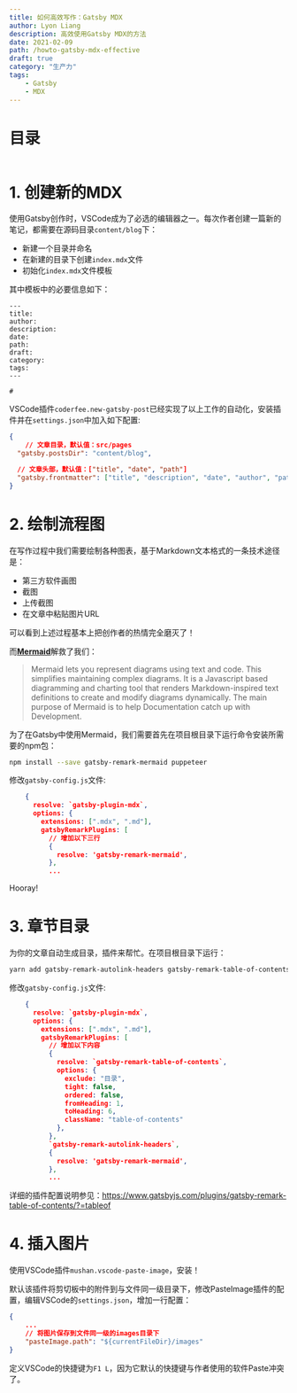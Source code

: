 ```yaml
---
title: 如何高效写作：Gatsby MDX
author: Lyon Liang
description: 高效使用Gatsby MDX的方法
date: 2021-02-09
path: /howto-gatsby-mdx-effective
draft: true
category: "生产力"
tags: 
    - Gatsby 
    - MDX
---
```


# 目录

```toc
```

# 1. 创建新的MDX

使用Gatsby创作时，VSCode成为了必选的编辑器之一。每次作者创建一篇新的笔记，都需要在源码目录`content/blog`下：
- 新建一个目录并命名
- 在新建的目录下创建`index.mdx`文件
- 初始化`index.mdx`文件模板

其中模板中的必要信息如下：
```mdx
---
title: 
author: 
description: 
date: 
path: 
draft: 
category: 
tags:
---

#
```

VSCode插件`coderfee.new-gatsby-post`已经实现了以上工作的自动化，安装插件并在`settings.json`中加入如下配置:

```json
{
    // 文章目录，默认值：src/pages
  "gatsby.postsDir": "content/blog",

  // 文章头部，默认值：["title", "date", "path"]
  "gatsby.frontmatter": ["title", "description", "date", "author", "path",  "draft", "category", "tags"]
}
```

# 2. 绘制流程图

在写作过程中我们需要绘制各种图表，基于Markdown文本格式的一条技术途径是：
- 第三方软件画图
- 截图
- 上传截图
- 在文章中粘贴图片URL

可以看到上述过程基本上把创作者的热情完全磨灭了！

而[**Mermaid**](https://mermaid-js.github.io/mermaid/#/)解救了我们：
> Mermaid lets you represent diagrams using text and code. This simplifies maintaining complex diagrams. It is a Javascript based diagramming and charting tool that renders Markdown-inspired text definitions to create and modify diagrams dynamically. The main purpose of Mermaid is to help Documentation catch up with Development.

为了在Gatsby中使用Mermaid，我们需要首先在项目根目录下运行命令安装所需要的npm包：
```bash
npm install --save gatsby-remark-mermaid puppeteer
```

修改`gatsby-config.js`文件:
```json
    {
      resolve: `gatsby-plugin-mdx`,
      options: {
        extensions: [".mdx", ".md"],
        gatsbyRemarkPlugins: [
          // 增加以下三行
          {
            resolve: 'gatsby-remark-mermaid',
          },
          ...
```

Hooray!

# 3. 章节目录

为你的文章自动生成目录，插件来帮忙。在项目根目录下运行：

```bash
yarn add gatsby-remark-autolink-headers gatsby-remark-table-of-contents
```

修改`gatsby-config.js`文件:
```json
    {
      resolve: `gatsby-plugin-mdx`,
      options: {
        extensions: [".mdx", ".md"],
        gatsbyRemarkPlugins: [
          // 增加以下内容
          {
            resolve: `gatsby-remark-table-of-contents`,
            options: {
              exclude: "目录",
              tight: false,
              ordered: false,
              fromHeading: 1,
              toHeading: 6,
              className: "table-of-contents"
            },
          },
          `gatsby-remark-autolink-headers`,
          {
            resolve: 'gatsby-remark-mermaid',
          },
          ...
```

详细的插件配置说明参见：https://www.gatsbyjs.com/plugins/gatsby-remark-table-of-contents/?=tableof


# 4. 插入图片

使用VSCode插件`mushan.vscode-paste-image`，安装！

默认该插件将剪切板中的附件到与文件同一级目录下，修改PasteImage插件的配置，编辑VSCode的`settings.json`，增加一行配置：
```json
{
    ...
    // 将图片保存到文件同一级的images目录下
    "pasteImage.path": "${currentFileDir}/images"
}
```

定义VSCode的快捷键为`F1 L`，因为它默认的快捷键与作者使用的软件Paste冲突了。